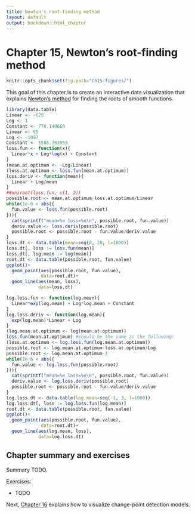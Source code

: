 ```yaml
---
title: Newton's root-finding method
layout: default
output: bookdown::html_chapter
---
```


# Chapter 15, Newton's root-finding method

```r
knitr::opts_chunk$set(fig.path="Ch15-figures/")
```

This goal of this chapter is to create an interactive data
visualization that explains 
[Newton's method](https://en.wikipedia.org/wiki/Newton%27s_method)
for finding the roots of smooth functions.

```r
library(data.table)
Linear <- -628
Log <- 1
Constant <- 776.140660
Linear <- 95
Log <- -1097
Constant <- 1586.763953
loss.fun <- function(x){
  Linear*x + Log*log(x) + Constant
}
(mean.at.optimum <- -Log/Linear)
(loss.at.optimum <- loss.fun(mean.at.optimum))
loss.deriv <- function(mean){
  Linear + Log/mean
}
##uniroot(loss.fun, c(1, 2))
possible.root <- mean.at.optimum-loss.at.optimum/Linear
while(1e-6 < abs({
  fun.value <- loss.fun(possible.root)
})){
  cat(sprintf("mean=%e loss=%e\n", possible.root, fun.value))
  deriv.value <- loss.deriv(possible.root)
  possible.root <- possible.root - fun.value/deriv.value
}
loss.dt <- data.table(mean=seq(0, 20, l=1000))
loss.dt[, loss := loss.fun(mean)]
loss.dt[, log.mean := log(mean)]
root.dt <- data.table(possible.root, fun.value)
ggplot()+
  geom_point(aes(possible.root, fun.value),
             data=root.dt)+
  geom_line(aes(mean, loss),
            data=loss.dt)

log.loss.fun <- function(log.mean){
  Linear*exp(log.mean) + Log*log.mean + Constant
}
log.loss.deriv <- function(log.mean){
  exp(log.mean)*Linear + Log
}
(log.mean.at.optimum <- log(mean.at.optimum))
loss.fun(mean.at.optimum) #should be the same as the following:
(loss.at.optimum <- log.loss.fun(log.mean.at.optimum))
possible.root <- log.mean.at.optimum-loss.at.optimum/Log
possible.root <- log.mean.at.optimum-1
while(1e-6 < abs({
  fun.value <- log.loss.fun(possible.root)
})){
  cat(sprintf("mean=%e loss=%e\n", possible.root, fun.value))
  deriv.value <- log.loss.deriv(possible.root)
  possible.root <- possible.root - fun.value/deriv.value
}
log.loss.dt <- data.table(log.mean=seq(-1, 3, l=1000))
log.loss.dt[, loss := log.loss.fun(log.mean)]
root.dt <- data.table(possible.root, fun.value)
ggplot()+
  geom_point(aes(possible.root, fun.value),
             data=root.dt)+
  geom_line(aes(log.mean, loss),
            data=log.loss.dt)


```

## Chapter summary and exercises

Summary TODO.

Exercises:

* TODO

Next, [Chapter 16](Ch16-change-point.html) explains how to visualize
change-point detection models.
